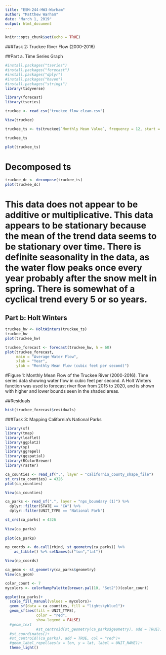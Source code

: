 ```yaml
---
title: "ESM-244-HW3-Warham"
author: "Matthew Warham"
date: "March 1, 2019"
output: html_document
---
```


```r
knitr::opts_chunk$set(echo = TRUE)
```

###Task 2: Truckee River Flow (2000-2016)

##Part a. Time Series Graph

```r

#install.packages("tseries")
#install.packages("forecast")
#install.packages("dplyr")
#install.packages("haven")
#install.packages("stringi")
library(tidyverse)

library(forecast)
library(tseries)

truckee <- read_csv("truckee_flow_clean.csv")

View(truckee)

```

```r

truckee_ts <- ts(truckee$`Monthly Mean Value`, frequency = 12, start = c(2000,1))

truckee_ts

plot(truckee_ts)

```


# Decomposed ts
```r

truckee_dc <- decompose(truckee_ts)
plot(truckee_dc)

```

# This data does not appear to be additive or multiplicative. This data appears to be stationary because the mean of the trend data seems to be stationary over time. There is definite seasonality in the data, as the water flow peaks once every year probably after the snow melt in spring. There is somewhat of a cyclical trend every 5 or so years.

## Part b: Holt Winters


```r

truckee_hw <- HoltWinters(truckee_ts)
truckee_hw
plot(truckee_hw)

truckee_forecast <- forecast(truckee_hw, h = 60)
plot(truckee_forecast,
     main = "Average Water Flow",
     xlab = "Year",
     ylab = "Monthly Mean Flow (cubic feet per second)")

```

#Figure 1: Monthly Mean Flow of the Truckee River (2000-2016). Time series data showing water flow in cubic feet per second. A Holt Winters function was used to forecast river flow from 2015 to 2020, and is shown with higher and lower bounds seen in the shaded areas. 

##Residuals

```r

hist(truckee_forecast$residuals)

```


###Task 3: Mapping California's National Parks

```r


library(sf)
library(tmap)
library(leaflet)
library(ggplot2)
library(sp)
library(ggrepel)
library(ggspatial)
library(RColorBrewer)
library(raster)

ca_counties <- read_sf(".", layer = "california_county_shape_file")
st_crs(ca_counties) = 4326
plot(ca_counties)

View(ca_counties)

ca_parks <- read_sf(".", layer = "nps_boundary (1)") %>% 
  dplyr::filter(STATE == "CA") %>% 
  dplyr::filter(UNIT_TYPE == "National Park")

st_crs(ca_parks) = 4326
 
View(ca_parks)
  
plot(ca_parks)

np_coords <- do.call(rbind, st_geometry(ca_parks)) %>% 
    as_tibble() %>% setNames(c("lon","lat"))

View(np_coords)

ca_geom <- st_geometry(ca_parks$geometry)
View(ca_geom)

color_count <- 7
mycolors <- colorRampPalette(brewer.pal(10, "Set2"))(color_count)

ggplot(ca_parks)+
  scale_fill_manual(values = mycolors)+
  geom_sf(data = ca_counties, fill = "lightskyblue1")+
  geom_sf(aes(fill = UNIT_TYPE),
              color = "red",
              show.legend = FALSE)
  #geom_text
              #st_centroid(st_geometry(ca_parks$geometry), add = TRUE)) +
  #st_coordinates()+
  #st_centroid((ca_parks), add = TRUE, col = "red")+
  #geom_label_repel(aes(x = lon, y = lat, label = UNIT_NAME))+
  theme_light()
      






```

